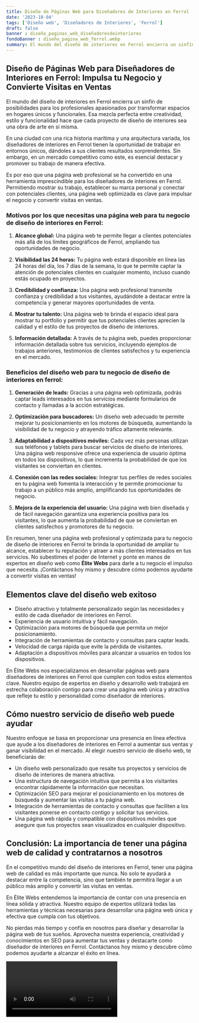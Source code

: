 ```yaml
---
title: Diseño de Páginas Web para Diseñadores de Interiores en Ferrol
date: '2023-10-04'
tags: ['Diseño web', 'Diseñadores de Interiores', 'Ferrol']
draft: false
banner : diseño_paginas_web_diseñadoresdeinteriores
fondoBanner : diseño_pagina_web_ferrol.webp
summary: El mundo del diseño de interiores en Ferrol encierra un sinfín de posibilidades para los profesionales apasionados por transformar espacios en hogares únicos y funcionales. Esa mezcla perfecta entre creatividad, estilo y funcionalidad hace que cada proyecto de diseño de interiores sea una obra de arte en sí misma.
---
```


## Diseño de Páginas Web para Diseñadores de Interiores en Ferrol: Impulsa tu Negocio y Convierte Visitas en Ventas

El mundo del diseño de interiores en Ferrol encierra un sinfín de posibilidades para los profesionales apasionados por transformar espacios en hogares únicos y funcionales. Esa mezcla perfecta entre creatividad, estilo y funcionalidad hace que cada proyecto de diseño de interiores sea una obra de arte en sí misma.

En una ciudad con una rica historia marítima y una arquitectura variada, los diseñadores de interiores en Ferrol tienen la oportunidad de trabajar en entornos únicos, dándoles a sus clientes resultados sorprendentes. Sin embargo, en un mercado competitivo como este, es esencial destacar y promover su trabajo de manera efectiva.

Es por eso que una página web profesional se ha convertido en una herramienta imprescindible para los diseñadores de interiores en Ferrol. Permitiendo mostrar su trabajo, establecer su marca personal y conectar con potenciales clientes, una página web optimizada es clave para impulsar el negocio y convertir visitas en ventas.

### Motivos por los que necesitas una página web para tu negocio de diseño de interiores en Ferrol:

1. **Alcance global:** Una página web te permite llegar a clientes potenciales más allá de los límites geográficos de Ferrol, ampliando tus oportunidades de negocio.

2. **Visibilidad las 24 horas:** Tu página web estará disponible en línea las 24 horas del día, los 7 días de la semana, lo que te permite captar la atención de potenciales clientes en cualquier momento, incluso cuando estás ocupado en proyectos.

3. **Credibilidad y confianza:** Una página web profesional transmite confianza y credibilidad a tus visitantes, ayudándote a destacar entre la competencia y generar mayores oportunidades de venta.

4. **Mostrar tu talento:** Una página web te brinda el espacio ideal para mostrar tu portfolio y permitir que tus potenciales clientes aprecien la calidad y el estilo de tus proyectos de diseño de interiores.

5. **Información detallada:** A través de tu página web, puedes proporcionar información detallada sobre tus servicios, incluyendo ejemplos de trabajos anteriores, testimonios de clientes satisfechos y tu experiencia en el mercado.

### Beneficios del diseño web para tu negocio de diseño de interiores en ferrol:

1. **Generación de leads:** Gracias a una página web optimizada, podrás captar leads interesados en tus servicios mediante formularios de contacto y llamadas a la acción estratégicas.

2. **Optimización para buscadores:** Un diseño web adecuado te permite mejorar tu posicionamiento en los motores de búsqueda, aumentando la visibilidad de tu negocio y atrayendo tráfico altamente relevante.

3. **Adaptabilidad a dispositivos móviles:** Cada vez más personas utilizan sus teléfonos y tablets para buscar servicios de diseño de interiores. Una página web responsive ofrece una experiencia de usuario óptima en todos los dispositivos, lo que incrementa la probabilidad de que los visitantes se conviertan en clientes.

4. **Conexión con las redes sociales:** Integrar tus perfiles de redes sociales en tu página web fomenta la interacción y te permite promocionar tu trabajo a un público más amplio, amplificando tus oportunidades de negocio.

5. **Mejora de la experiencia del usuario:** Una página web bien diseñada y de fácil navegación garantiza una experiencia positiva para los visitantes, lo que aumenta la probabilidad de que se conviertan en clientes satisfechos y promotores de tu negocio.

En resumen, tener una página web profesional y optimizada para tu negocio de diseño de interiores en Ferrol te brinda la oportunidad de ampliar tu alcance, establecer tu reputación y atraer a más clientes interesados en tus servicios. No subestimes el poder de Internet y ponte en manos de expertos en diseño web como **Élite Webs** para darle a tu negocio el impulso que necesita. ¡Contáctanos hoy mismo y descubre cómo podemos ayudarte a convertir visitas en ventas!

<GifSeo />

<Cta />

## Elementos clave del diseño web exitoso

- Diseño atractivo y totalmente personalizado según las necesidades y estilo de cada diseñador de interiores en Ferrol.
- Experiencia de usuario intuitiva y fácil navegación.
- Optimización para motores de búsqueda que permita un mejor posicionamiento.
- Integración de herramientas de contacto y consultas para captar leads.
- Velocidad de carga rápida que evite la pérdida de visitantes.
- Adaptación a dispositivos móviles para alcanzar a usuarios en todos los dispositivos.

En Élite Webs nos especializamos en desarrollar páginas web para diseñadores de interiores en Ferrol que cumplen con todos estos elementos clave. Nuestro equipo de expertos en diseño y desarrollo web trabajará en estrecha colaboración contigo para crear una página web única y atractiva que refleje tu estilo y personalidad como diseñador de interiores.

## Cómo nuestro servicio de diseño web puede ayudar

Nuestro enfoque se basa en proporcionar una presencia en línea efectiva que ayude a los diseñadores de interiores en Ferrol a aumentar sus ventas y ganar visibilidad en el mercado. Al elegir nuestro servicio de diseño web, te beneficiarás de:

- Un diseño web personalizado que resalte tus proyectos y servicios de diseño de interiores de manera atractiva.
- Una estructura de navegación intuitiva que permita a los visitantes encontrar rápidamente la información que necesitan.
- Optimización SEO para mejorar el posicionamiento en los motores de búsqueda y aumentar las visitas a tu página web.
- Integración de herramientas de contacto y consultas que faciliten a los visitantes ponerse en contacto contigo y solicitar tus servicios.
- Una página web rápida y compatible con dispositivos móviles que asegure que tus proyectos sean visualizados en cualquier dispositivo.

## Conclusión: La importancia de tener una página web de calidad y contratarnos a nosotros

En el competitivo mundo del diseño de interiores en Ferrol, tener una página web de calidad es más importante que nunca. No solo te ayudará a destacar entre la competencia, sino que también te permitirá llegar a un público más amplio y convertir las visitas en ventas.

En Élite Webs entendemos la importancia de contar con una presencia en línea sólida y atractiva. Nuestro equipo de expertos utilizará todas las herramientas y técnicas necesarias para desarrollar una página web única y efectiva que cumpla con tus objetivos.

No pierdas más tiempo y confía en nosotros para diseñar y desarrollar la página web de tus sueños. Aprovecha nuestra experiencia, creatividad y conocimientos en SEO para aumentar tus ventas y destacarte como diseñador de interiores en Ferrol. Contáctanos hoy mismo y descubre cómo podemos ayudarte a alcanzar el éxito en línea.

<Video />

<CtaBot job='Diseñadores de Interiores' city='Ferrol'/>

<Gmaps query='Ferrol+españa+maps' />